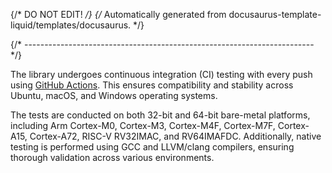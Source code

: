 {/* DO NOT EDIT! */}
{/* Automatically generated from docusaurus-template-liquid/templates/docusaurus. */}

{/* ------------------------------------------------------------------------ */}

The library undergoes continuous integration (CI) testing with every
push using [GitHub Actions](https://github.com/xpack/doxygen2docusaurus-cli-ts/actions).
This ensures compatibility and stability across Ubuntu, macOS, and Windows
operating systems.

The tests are conducted on both 32-bit and 64-bit bare-metal platforms,
including Arm Cortex-M0, Cortex-M3, Cortex-M4F, Cortex-M7F, Cortex-A15,
Cortex-A72, RISC-V RV32IMAC, and RV64IMAFDC. Additionally, native
testing is performed using GCC and LLVM/clang compilers, ensuring
thorough validation across various environments.
